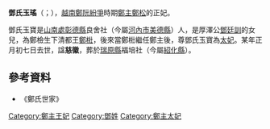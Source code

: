 '''鄧氏玉瑤'''（{{vie|v='''Đặng Thị Ngọc Dao'''|hn=鄧氏玉瑤}}；{{bd|？||？||catIdx=D鄧}}），[[越南|越南]][[鄭阮紛爭|鄭阮紛爭]]時期[[鄭主|鄭主]][[鄭松|鄭松]]的正妃。

鄧氏玉寶是[[山南處|山南處]][[彰德縣|彰德縣]]良舍社（今屬[[河內市|河內市]][[美德縣|美德縣]]）人，是厚澤公[[鄧廷訓|鄧廷訓]]的女兒，為鄭檢生下清都王[[鄭梉|鄭梉]]，後來當鄭梉繼任鄭主後，尊鄧氏玉寶為[[太妃|太妃]]。某年正月初七日去世，諡'''慈徽'''，葬於[[瑞原縣|瑞原縣]]福培社（今屬[[紹化縣|紹化縣]]）。

==參考資料==
*《鄭氏世家》

{{莫朝皇后及鄭主王妃}}

[[Category:鄭主王妃|Category:鄭主王妃]]
[[Category:鄧姓|Category:鄧姓]]
[[Category:鄭主太妃|Category:鄭主太妃]]